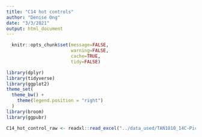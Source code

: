```yaml
---
title: "C14 hot controls"
author: "Denise Ong"
date: "3/3/2021"
output: html_document
---
```

```r
  knitr::opts_chunk$set(message=FALSE,
                        warning=FALSE,
                        cache=TRUE,
                        tidy=FALSE)
```

```r
library(dplyr)
library(tidyverse)
library(ggplot2)
theme_set(
  theme_bw() +
    theme(legend.position = "right")
  )
library(broom)
library(ggpubr)
```

```r
C14_hot_control_raw <- readxl::read_excel("../data_used/TAN1810_14C-Pico_25052020_QA_1.0.xlsx", sheet = "Hot 14C - Pico Controls") %>%
```

